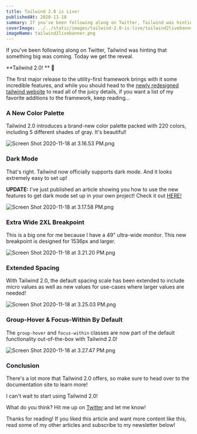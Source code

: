 ```yaml
---
title: Tailwind 2.0 is Live!
publishedAt: 2020-11-18
summary: If you've been following along on Twitter, Tailwind was hinting that something big was coming. Today we get the reveal - Tailwind v2.0!
coverImage: ../../static/images/tailwind-2.0-is-live/tailwind2livebanner.png
imageName: tailwind2livebanner.png
---
```


If you've been following along on Twitter, Tailwind was hinting that something big was coming. Today we get the reveal.

**Tailwind 2.0! ** 🥳

The first major release to the utility-first framework brings with it some incredible features, and while you should head to the [newly redesigned tailwind website](https://tailwindcss.com/) to read all of the juicy details, if you want a list of my favorite additions to the framework, keep reading...

### A New Color Palette

Tailwind 2.0 introduces a brand-new color palette packed with 220 colors, including 5 different shades of gray. It's beautiful!

![Screen Shot 2020-11-18 at 3.16.53 PM.png](https://cdn.hashnode.com/res/hashnode/image/upload/v1605734222322/MnyoMskbw.png)

### Dark Mode

That's right. Tailwind now officially supports dark mode. And it looks extremely easy to set up!

**UPDATE:** I've just published an article showing you how to use the new features to get dark mode set up in your own project! Check it out [HERE!](https://blog.braydoncoyer.dev/how-to-implement-dark-mode-with-tailwind-v20)

![Screen Shot 2020-11-18 at 3.17.58 PM.png](https://cdn.hashnode.com/res/hashnode/image/upload/v1605734286106/C0crC4tXp.png)

### Extra Wide 2XL Breakpoint

This is a big one for me because I have a 49" ultra-wide monitor. This new breakpoint is designed for 1536px and larger.

![Screen Shot 2020-11-18 at 3.21.20 PM.png](https://cdn.hashnode.com/res/hashnode/image/upload/v1605734491707/231poqlx9.png)

### Extended Spacing

With Tailwind 2.0, the default spacing scale has been extended to include micro values as well as new values for use-cases where larger values are needed!

![Screen Shot 2020-11-18 at 3.25.03 PM.png](https://cdn.hashnode.com/res/hashnode/image/upload/v1605734712264/TDjbu8WVA.png)

### Group-Hover & Focus-Within By Default

The `group-hover` and `focus-within` classes are now part of the default functionality out-of-the-box with Tailwind 2.0!

![Screen Shot 2020-11-18 at 3.27.47 PM.png](https://cdn.hashnode.com/res/hashnode/image/upload/v1605734875081/bKX5HEEXK.png)

### Conclusion

There's a lot more that Tailwind 2.0 offers, so make sure to head over to the documentation site to learn more!

I can't wait to start using Tailwind 2.0!

What do you think? Hit me up on [Twitter](https://twitter.com/BraydonCoyer) and let me know!

Thanks for reading! If you liked this article and want more content like this, read some of my other articles and subscribe to my newsletter below!
